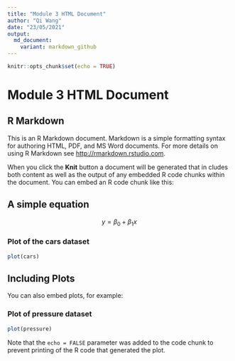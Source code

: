 ```yaml
---
title: "Module 3 HTML Document"
author: "Qi Wang"
date: "23/05/2021"
output: 
  md_document: 
    variant: markdown_github
---
```


```r
knitr::opts_chunk$set(echo = TRUE)
```

# Module 3 HTML Document

## R Markdown {#nextsteps .emphasized}

This is an R Markdown document. Markdown is a simple formatting syntax for authoring HTML, PDF, and MS Word documents. For more details on using R Markdown see <http://rmarkdown.rstudio.com>.

When you click the **Knit** button a document will be generated that in cludes both content as well as the output of any embedded R code chunks within the document. You can embed an R code chunk like this:

## A simple equation

$$ y=\beta_0 + \beta_1x $$

### Plot of the cars dataset

```r
plot(cars)
```

## Including Plots

You can also embed plots, for example:

### Plot of pressure dataset

```r
plot(pressure)
```

Note that the `echo = FALSE` parameter was added to the code chunk to prevent printing of the R code that generated the plot.
